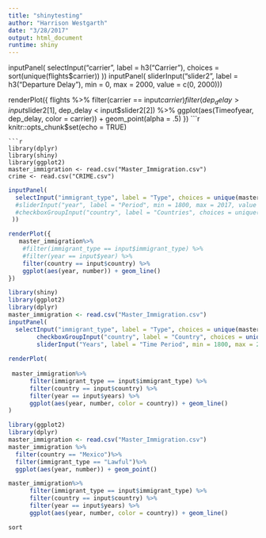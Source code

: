 ```yaml
---
title: "shinytesting"
author: "Harrison Westgarth"
date: "3/28/2017"
output: html_document
runtime: shiny
---
```

inputPanel(
  selectInput("carrier", label = h3("Carrier"), 
    choices = sort(unique(flights$carrier))
))
inputPanel(
  sliderInput("slider2", label = h3("Departure Delay"), min = 0, 
        max = 2000, value = c(0, 2000)))

renderPlot({
flights %>%
  filter(carrier == input$carrier) %>%
  filter(dep_delay > input$slider2[1], dep_delay < input$slider2[2]) %>%
ggplot(aes(Timeofyear, dep_delay, color = carrier)) + geom_point(alpha = .5)
})
```r
knitr::opts_chunk$set(echo = TRUE)
```
```r
library(dplyr)
library(shiny)
library(ggplot2)
master_immigration <- read.csv("Master_Immigration.csv")
crime <- read.csv("CRIME.csv")
```

```r
inputPanel(
  selectInput("immigrant_type", label = "Type", choices = unique(master_immigration$immigrant_type)
  #sliderInput("year", label = "Period", min = 1800, max = 2017, value = c(1800,2017))
  #checkboxGroupInput("country", label = "Countries", choices = unique(master_immigration$country)
 ))

renderPlot({
   master_immigration%>%
    #filter(immigrant_type == input$immigrant_type) %>%
    #filter(year == input$year) %>%
    filter(country == input$country) %>%
    ggplot(aes(year, number)) + geom_line()
})
```


```r
library(shiny)
library(ggplot2)
library(dplyr)
master_immigration <- read.csv("Master_Immigration.csv")
inputPanel(
  selectInput("immigrant_type", label = "Type", choices = unique(master_immigration$immigrant_type)),
        checkboxGroupInput("country", label = "Country", choices = unique(master_immigration$country)),
        sliderInput("Years", label = "Time Period", min = 1800, max = 2017, value = c(1800,2017)))
  
renderPlot(
  
 master_immigration%>%
      filter(immigrant_type == input$immigrant_type) %>%
      filter(country == input$country) %>%
      filter(year == input$years) %>%
      ggplot(aes(year, number, color = country)) + geom_line()
)
```
```r
library(ggplot2)
library(dplyr)
master_immigration <- read.csv("Master_Immigration.csv")
master_immigration %>%
  filter(country == "Mexico")%>%
  filter(immigrant_type == "Lawful")%>%
  ggplot(aes(year, number)) + geom_point()
```

```r
master_immigration%>%
      filter(immigrant_type == input$immigrant_type) %>%
      filter(country == input$country) %>%
      filter(year == input$years) %>%
      ggplot(aes(year, number, color = country)) + geom_line()
```

```r
sort
```

